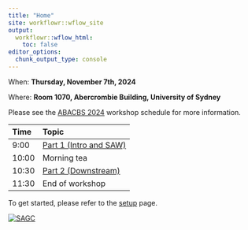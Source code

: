 ```yaml
---
title: "Home"
site: workflowr::wflow_site
output:
  workflowr::wflow_html:
    toc: false
editor_options:
  chunk_output_type: console
---
```


When: **Thursday, November 7th, 2024**

Where: **Room 1070, Abercrombie Building, University of Sydney**

Please see the [ABACBS 2024](https://www.abacbs.org/conference2024/workshop) workshop schedule for more information.

| Time  | Topic                                 |
|:------|:--------------------------------------|
| 9:00  | [Part 1 (Intro and SAW)](SAW.html)    |
| 10:00 | Morning tea                           |
| 10:30 | [Part 2 (Downstream)](SAW.html)       |
| 11:30 | End of workshop                       |

To get started, please refer to the [setup](setup.html) page.

[![](assets/sagc.png "SAGC")](https://sa-genomics.com.au)
